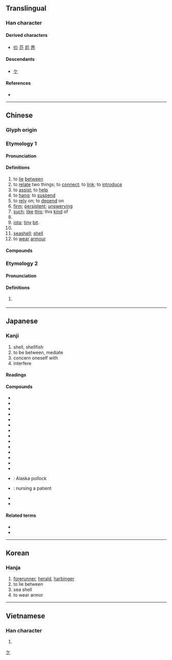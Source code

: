 {{also|个}}
{{character info/new}}
==Translingual==
{{stroke order|type=bw}}
{{stroke order|type=animate}}

===Han character===
{{Han char|rn=9|rad=人|as=02|sn=4|four=80220|canj=OLL|ids=⿱人⿰丿丨}}

====Derived characters====
* [[价]] [[芥]] [[尬]] [[界]]

====Descendants====
* [[ケ]]

====References====
* {{Han ref|kx=0091.190|dkj=00359|dj=0194.040|hdz=10103.090|uh=4ECB|ud=20171|bh=A4B6|bd=42166}}

[[Category:Han characters from which katakana were derived|ケ]]

----

==Chinese==
{{zh-forms}}

===Glyph origin===
{{Han etym}}

===Etymology 1===

====Pronunciation====
{{zh-pron
|m=jiè
|m-s=jiai4
|c=gaai3
|c-t=gai1
|h=pfs=n:kie/s:kiai
|md=gái
|mn=kài
|w=2jia,2ka
|mc=y
|oc=y
|ma=
|cat=v,a,n,cls
}}

====Definitions====
{{zh-hanzi}}

# to [[lie]] [[between]]
# to [[relate]] two things; to [[connect]]; to [[link]]; to [[introduce]]
# to [[assist]]; to [[help]]
# to [[hang]]; to [[suspend]]
# to [[rely]] on; to [[depend]] on
# [[firm]]; [[persistent]]; [[unswerving]]
# [[such]]; [[like]] [[this]]; this [[kind]] of
# {{zh-original|界|boundary; role; duty}}
# [[iota]]; [[tiny]] [[bit]]. {{zh-alt-form|芥}}
# {{zh-classifier|people or copper coins}}
# [[seashell]]; [[shell]]
# to [[wear]] [[armour]]

====Compounds====
{{zh-der|介詞|介乎|介懷|介殼|介然|介入|介紹|介紹人|介紹信|介意|介音|介於|介質|介子|紹介|一介|一介不取|不介意|不足介意|中介|中介社團|人機介面|介丘|介之推|介介|介冑|介圭|介士|介壽|介夫|介居|介山|介幘|介弟|介殼蟲|介母|介特|介石|介福|介立|介紹所|介蟲|介電質|介面卡|介面板|仲介|仲介公司|卡介苗|大眾媒介|婚友介紹|媒介|媒介體|孤介|嶮介|并介之人|引介|張介賓|拘介|推介|收介|新聞媒介|橫行介士|毫不介意|江介|清介|煞有介事|狷介|簡介|纖介|耿介|耿介之士|自我介紹|褒采一介|評介|譯介|貴介|輕車介士|酒介齊眉|隱介藏形|鱗介|龍介}}

===Etymology 2===

====Pronunciation====
{{zh-pron
|c=gai1
|dial=n
|cat=n
}}

====Definitions====
{{zh-hanzi}}

# {{lb|zh|Hong Kong}} {{n-g|Informal shorthand for {{zh-l|雞|gai1}}.}}

----

==Japanese==

===Kanji===
{{ja-kanji|grade=c|rs=人02}}

# shell, shellfish
# to be between, mediate
# concern oneself with
# interfere

====Readings====
{{ja-readings
|goon=け
|kanon=かい
|kun=たす-ける, すけ-
}}

====Compounds====
{{der-top|Compounds}}
* {{ja-l|介意}}
* {{ja-l|介懐}}
* {{ja-l|介居}}
* {{ja-r|介護|かいご}}
* {{ja-l|介在}}
* {{ja-l|介子}}
* {{ja-l|介錯}}
* {{ja-l|介助}}
* {{ja-l|介心}}
* {{ja-r|介入|かいにゅう}}
* {{ja-l|介馬}}
* {{ja-r|介抱|かいほう}}
* {{ja-l|介殻}}
* {{ja-l|介甲}}
* {{ja-r|介党鱈|すけとうだら}}: Alaska pollock
* {{ja-r|介病|かいびょう}}: nursing a patient
* {{ja-l|介卵}}
* {{ja-l|介鱗}}
{{der-bottom}}

====Related terms====
* {{l|ja|介する}}
* {{l|ja|介添え}}

----

==Korean==

===Hanja===
{{ko-hanja|hangeul=개}}

# [[forerunner]], [[herald]], [[harbinger]]
# to lie between
# sea shell
# to wear armor

----

==Vietnamese==

===Han character===
{{vi-hantu|giới|rs=人02}}

# {{defn|lang=vi|sort=人02}}